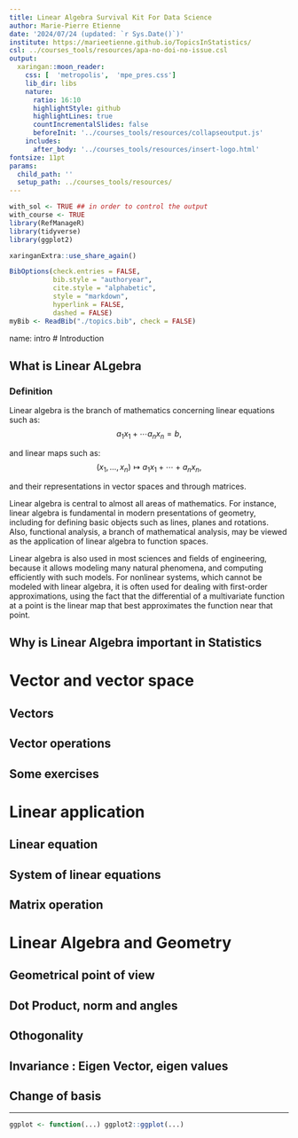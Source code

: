 ```yaml
---
title: Linear Algebra Survival Kit For Data Science
author: Marie-Pierre Etienne
date: '2024/07/24 (updated: `r Sys.Date()`)'
institute: https://marieetienne.github.io/TopicsInStatistics/
csl: ../courses_tools/resources/apa-no-doi-no-issue.csl
output:
  xaringan::moon_reader:
    css: [  'metropolis',  'mpe_pres.css']
    lib_dir: libs
    nature:
      ratio: 16:10
      highlightStyle: github
      highlightLines: true
      countIncrementalSlides: false
      beforeInit: '../courses_tools/resources/collapseoutput.js'
    includes:
      after_body: '../courses_tools/resources/insert-logo.html'
fontsize: 11pt
params:
  child_path: ''
  setup_path: ../courses_tools/resources/
---
```




```r
with_sol <- TRUE ## in order to control the output
with_course <- TRUE
library(RefManageR)
library(tidyverse)
library(ggplot2)
```

```r
xaringanExtra::use_share_again()
```

```r
BibOptions(check.entries = FALSE,
           bib.style = "authoryear",
           cite.style = "alphabetic",
           style = "markdown",
           hyperlink = FALSE,
           dashed = FALSE)
myBib <- ReadBib("./topics.bib", check = FALSE)
```

name: intro
# Introduction 

## What is Linear ALgebra

::: {.callout-note icon=false}
### Definition

Linear algebra is the branch of mathematics concerning linear equations such as:
    $$a_1 x_1 + \cdots  a_n x_n = b,$$

and linear maps such as:
$$(x_{1},\ldots ,x_{n})\mapsto a_{1}x_{1}+\cdots +a_{n}x_{n},$$

and their representations in vector spaces and through matrices.
:::



Linear algebra is central to almost all areas of mathematics. For instance, linear algebra is fundamental in modern presentations of geometry, including for defining basic objects such as lines, planes and rotations. Also, functional analysis, a branch of mathematical analysis, may be viewed as the application of linear algebra to function spaces.

Linear algebra is also used in most sciences and fields of engineering, because it allows modeling many natural phenomena, and computing efficiently with such models. For nonlinear systems, which cannot be modeled with linear algebra, it is often used for dealing with first-order approximations, using the fact that the differential of a multivariate function at a point is the linear map that best approximates the function near that point. 


## Why is Linear Algebra important in Statistics

# Vector and vector space

## Vectors

## Vector operations

## Some exercises

# Linear application

## Linear equation 

## System of linear equations

## Matrix operation

# Linear Algebra and Geometry

## Geometrical point of view

## Dot Product, norm and angles

## Othogonality

## Invariance : Eigen Vector, eigen values

## Change of basis 

---

```r
ggplot <- function(...) ggplot2::ggplot(...) 
```



